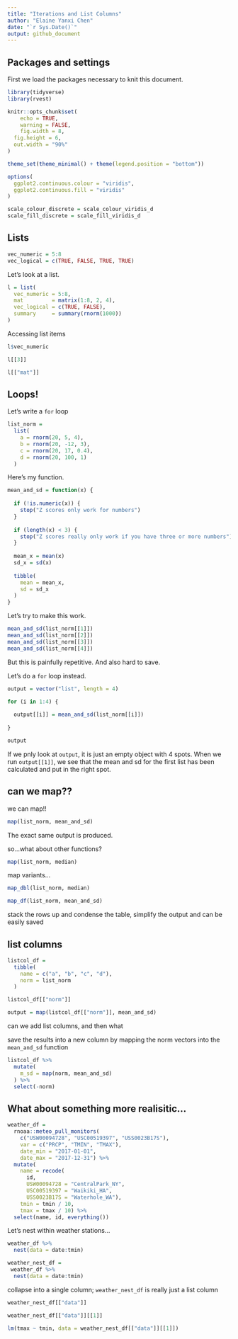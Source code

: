 ```yaml
---
title: "Iterations and List Columns"
author: "Elaine Yanxi Chen"
date: "`r Sys.Date()`"
output: github_document
---
```


## Packages and settings

First we load the packages necessary to knit this document.

```r
library(tidyverse)
library(rvest)

knitr::opts_chunk$set(
	echo = TRUE,
	warning = FALSE,
	fig.width = 8, 
  fig.height = 6,
  out.width = "90%"
)

theme_set(theme_minimal() + theme(legend.position = "bottom"))

options(
  ggplot2.continuous.colour = "viridis",
  ggplot2.continuous.fill = "viridis"
)

scale_colour_discrete = scale_colour_viridis_d
scale_fill_discrete = scale_fill_viridis_d
```


## Lists

```r
vec_numeric = 5:8
vec_logical = c(TRUE, FALSE, TRUE, TRUE)
```

Let's look at a list.

```r
l = list(
  vec_numeric = 5:8,
  mat         = matrix(1:8, 2, 4),
  vec_logical = c(TRUE, FALSE),
  summary     = summary(rnorm(1000))
)
```

Accessing list items

```r
l$vec_numeric

l[[3]]

l[["mat"]]
```


## Loops!

Let's write a `for` loop

```r
list_norm =
  list(
    a = rnorm(20, 5, 4),
    b = rnorm(20, -12, 3),
    c = rnorm(20, 17, 0.4),
    d = rnorm(20, 100, 1)
  )
```


Here's my function.

```r
mean_and_sd = function(x) {
   
  if (!is.numeric(x)) {
    stop("Z scores only work for numbers")
  }
  
  if (length(x) < 3) {
    stop("Z scores really only work if you have three or more numbers")
  }
  
  mean_x = mean(x)
  sd_x = sd(x)
  
  tibble(
    mean = mean_x,
    sd = sd_x
  )
}
```


Let's try to make this work.

```r
mean_and_sd(list_norm[[1]])
mean_and_sd(list_norm[[2]])
mean_and_sd(list_norm[[3]])
mean_and_sd(list_norm[[4]])
```

But this is painfully repetitive. And also hard to save.

Let's do a `for` loop instead.

```r
output = vector("list", length = 4)

for (i in 1:4) {
  
  output[[i]] = mean_and_sd(list_norm[[i]])
  
}

output
```

If we pnly look at `output`, it is just an empty object with 4 spots. 
When we run `output[[1]]`, we see that the mean and sd for the first list has been calculated and put in the right spot. 


## can we map??

we can map!!

```r
map(list_norm, mean_and_sd)

```

The exact same output is produced.

so...what about other functions?

```r
map(list_norm, median)
```

map variants...

```r
map_dbl(list_norm, median)

map_df(list_norm, mean_and_sd)
```

stack the rows up and condense the table, simplify the output and can be easily saved


## list columns

```r
listcol_df = 
  tibble(
    name = c("a", "b", "c", "d"),
    norm = list_norm
  )

listcol_df[["norm"]]

output = map(listcol_df[["norm"]], mean_and_sd)
```


can we add list columns, and then what

save the results into a new column by mapping the norm vectors into the `mean_and_sd` function

```r
listcol_df %>% 
  mutate(
    m_sd = map(norm, mean_and_sd)
  ) %>% 
  select(-norm)
```


## What about something more realisitic...


```r
weather_df = 
  rnoaa::meteo_pull_monitors(
    c("USW00094728", "USC00519397", "USS0023B17S"),
    var = c("PRCP", "TMIN", "TMAX"), 
    date_min = "2017-01-01",
    date_max = "2017-12-31") %>%
  mutate(
    name = recode(
      id, 
      USW00094728 = "CentralPark_NY", 
      USC00519397 = "Waikiki_HA",
      USS0023B17S = "Waterhole_WA"),
    tmin = tmin / 10,
    tmax = tmax / 10) %>%
  select(name, id, everything())
```


Let's nest within weather stations...

```r
weather_df %>% 
  nest(data = date:tmin)

weather_nest_df = 
 weather_df %>% 
  nest(data = date:tmin)
```

collapse into a single column; `weather_nest_df` is really just a list column

```r
weather_nest_df[["data"]]
```


```r
weather_nest_df[["data"]][[1]]

lm(tmax ~ tmin, data = weather_nest_df[["data"]][[1]])
```

